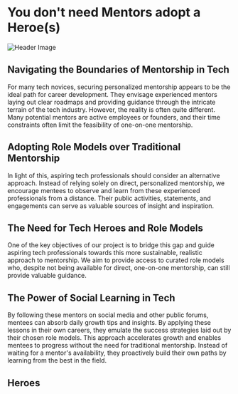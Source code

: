 # You don't need Mentors adopt a Heroe(s)

![Header Image](../public/assets/tccheroes.png)


## Navigating the Boundaries of Mentorship in Tech

For many tech novices, securing personalized mentorship appears to be the ideal path for career development. They envisage experienced mentors laying out clear roadmaps and providing guidance through the intricate terrain of the tech industry. However, the reality is often quite different. Many potential mentors are active employees or founders, and their time constraints often limit the feasibility of one-on-one mentorship.

## Adopting Role Models over Traditional Mentorship

In light of this, aspiring tech professionals should consider an alternative approach. Instead of relying solely on direct, personalized mentorship, we encourage mentees to observe and learn from these experienced professionals from a distance. Their public activities, statements, and engagements can serve as valuable sources of insight and inspiration.

## The Need for Tech Heroes and Role Models

One of the key objectives of our project is to bridge this gap and guide aspiring tech professionals towards this more sustainable, realistic approach to mentorship. We aim to provide access to curated role models who, despite not being available for direct, one-on-one mentorship, can still provide valuable guidance.

## The Power of Social Learning in Tech

By following these mentors on social media and other public forums, mentees can absorb daily growth tips and insights. By applying these lessons in their own careers, they emulate the success strategies laid out by their chosen role models. This approach accelerates growth and enables mentees to progress without the need for traditional mentorship. Instead of waiting for a mentor's availability, they proactively build their own paths by learning from the best in the field.

## Heroes

<Heroes />

